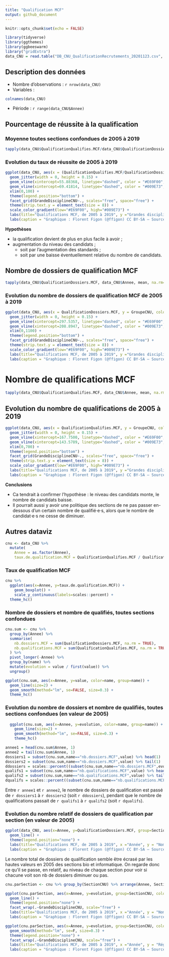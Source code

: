 ```yaml
---
title: "Qualification MCF"
output: github_document
---
```


```r
knitr::opts_chunk$set(echo = FALSE)

library(tidyverse)
library(ggthemes)
library(ggbeeswarm)
library("gridExtra")
data_CNU = read.table("DB_CNU_QualificationRecrutements_20201123.csv", h=T, sep=";")
```


## Description des données 

- Nombre d'observations : `r nrow(data_CNU)`
- Variables : 
```r
colnames(data_CNU)
```
- Période : `r range(data_CNU$Annee)`


## Pourcentage de réussite à la qualification

### Moyenne toutes sections confondues de 2005 à 2019
```r
tapply(data_CNU$QualificationQualifies.MCF/data_CNU$QualificationDossiers.MCF, data_CNU$Annee, mean, na.rm=T)
```

### Evolution du taux de réussite de 2005 à 2019
```r
ggplot(data_CNU, aes(x = (QualificationQualifies.MCF/QualificationDossiers.MCF)*100, y = GroupeCNU, color=Annee)) +
  geom_jitter(width = 0, height = 0.15) +
  geom_vline(xintercept=55.88368, linetype="dashed", color = "#E69F00", size=0.8) + 
  geom_vline(xintercept=69.41814, linetype="dashed", color = "#009E73", size=0.8) +
  xlim(0,100) +
  theme(legend.position="bottom") +
  facet_grid(GrandeDisciplineCNU~., scales="free", space="free") +
  theme(strip.text.y = element_text(size = 8)) +
  scale_color_gradient(low="#E69F00", high="#009E73") +
  labs(title="Qualifications MCF, de 2005 à 2019", y ="Grandes disciplines CNU", x = "Pourcentage de réussite à la qualification (%)") +
  labs(caption = "Graphique : Florent Figon (@ffigon) CC BY-SA – Sources : DGRH MESRI")
```

**Hypothèses**

- la qualification devient de plus en plus facile à avoir ;
- augmentation du niveau des candidats ;
  + soit par l'augmentation des standards ;
  + soit par une baisse éventuellement relative du nombre de candidats.

## Nombre de dossiers de qualification MCF
```r
tapply(data_CNU$QualificationDossiers.MCF, data_CNU$Annee, mean, na.rm=T)
```

### Evolution du nombre de dossiers de qualification MCF de 2005 à 2019
```r
ggplot(data_CNU, aes(x = QualificationDossiers.MCF, y = GroupeCNU, color=Annee)) +
  geom_jitter(width = 0, height = 0.15) +
  geom_vline(xintercept=297.5357, linetype="dashed", color = "#E69F00", size=0.8) + 
  geom_vline(xintercept=208.8947, linetype="dashed", color = "#009E73", size=0.8) +
  xlim(0,1100) +
  theme(legend.position="bottom") +
  facet_grid(GrandeDisciplineCNU~., scales="free", space="free") +
  theme(strip.text.y = element_text(size = 8)) +
  scale_color_gradient(low="#E69F00", high="#009E73") +
  labs(title="Qualifications MCF, de 2005 à 2019", y ="Grandes disciplines CNU", x = "Nombre de dossiers de qualification") +
  labs(caption = "Graphique : Florent Figon (@ffigon) CC BY-SA – Sources : DGRH MESRI")
```


# Nombre de qualifications MCF
```r
tapply(data_CNU$QualificationQualifies.MCF, data_CNU$Annee, mean, na.rm=T)
```

## Evolution du nombre de qualifications de 2005 à 2019
```r
ggplot(data_CNU, aes(x = QualificationQualifies.MCF, y = GroupeCNU, color=Annee)) +
  geom_jitter(width = 0, height = 0.15) +
  geom_vline(xintercept=167.7500, linetype="dashed", color = "#E69F00", size=0.8) + 
  geom_vline(xintercept=143.5789, linetype="dashed", color = "#009E73", size=0.8) +
  xlim(0,700) +
  theme(legend.position="bottom") +
  facet_grid(GrandeDisciplineCNU~., scales="free", space="free") +
  theme(strip.text.y = element_text(size = 8)) +
  scale_color_gradient(low="#E69F00", high="#009E73") +
  labs(title="Qualifications MCF, de 2005 à 2019", y ="Grandes disciplines CNU", x = "Nombre de qualifications") +
  labs(caption = "Graphique : Florent Figon (@ffigon) CC BY-SA – Sources : DGRH MESRI")
```

**Conclusions**  

- Ca tendrait à confirmer l'hypothèse : le niveau des candidats monte, le nombre de candidats baisse.
- Il pourrait aussi y avoir une politique des sections de ne pas passer en-dessous d'un certain nombre de qualifié·e·s, alors que le nombre de candidat·e·s ne cesse de diminuer.


## Autres dataviz
```r
cnu <- data_CNU %>%
  mutate(
    Annee = as.factor(Annee),
    taux.de.qualification.MCF = QualificationQualifies.MCF / QualificationDossiers.MCF)
```

### Taux de qualification MCF
```r
cnu %>%
  ggplot(aes(x=Annee, y=taux.de.qualification.MCF)) +
    geom_boxplot() +
    scale_y_continuous(labels=scales::percent) +
  theme_hc()
```

### Nombre de dossiers et nombre de qualifiés, toutes sections confondues
```r
cnu.sum <- cnu %>%
  group_by(Annee) %>%
  summarise(
    nb.dossiers.MCF = sum(QualificationDossiers.MCF, na.rm = TRUE),
    nb.qualifications.MCF = sum(QualificationQualifies.MCF, na.rm = TRUE)
  ) %>%
  pivot_longer(-Annee) %>%
  group_by(name) %>%
  mutate(evolution = value / first(value)) %>%
  ungroup()

ggplot(cnu.sum, aes(x=Annee, y=value, color=name, group=name)) +
  geom_line(size=2) +
  geom_smooth(method="lm", se=FALSE, size=0.3) +
  theme_hc()
```

### Evolution du nombre de dossiers et nombre de qualifiés, toutes sections confondues (en valeur de 2005)
```r
  ggplot(cnu.sum, aes(x=Annee, y=evolution, color=name, group=name)) +
    geom_line(size=2) +
    geom_smooth(method="lm", se=FALSE, size=0.3) +
    theme_hc()
```

```r
annee1 = head(cnu.sum$Annee, 1)
annee2 = tail(cnu.sum$Annee, 1)
dossiers1 = subset(cnu.sum,name=="nb.dossiers.MCF",value) %>% head(1)
dossiers2 = subset(cnu.sum,name=="nb.dossiers.MCF",value) %>% tail(1)
ddossiers = scales::percent((subset(cnu.sum,name=="nb.dossiers.MCF",evolution) %>% tail(1)-1)[[1]])
qualifs1 = subset(cnu.sum,name=="nb.qualifications.MCF",value) %>% head(1)
qualifs2 = subset(cnu.sum,name=="nb.qualifications.MCF",value) %>% tail(1)
dqualifs = scales::percent((subset(cnu.sum,name=="nb.qualifications.MCF",evolution) %>% tail(1)-1)[[1]])
```

Entre `r annee1` et `r annee2`, le nombre de dossiers de qualification est passé de `r dossiers1` à `r dossiers2` (soit `r ddossiers`), pendant que le nombre de qualifications passait de `r qualifs1` à `r qualifs2` (soit `r dqualifs`).

### Evolution du nombre relatif de dossiers de qualification par section (en valeur de 2005)
```r
ggplot(data_CNU, aes(x=Annee, y=QualificationDossiers.MCF, group=SectionCNU, color=SectionCNU)) +
  geom_line() +
  theme(legend.position="none") +
  labs(title="Qualifications MCF, de 2005 à 2019", x ="Année", y = "Nombre de dossiers de qualification") +
  labs(caption = "Graphique : Florent Figon (@ffigon) CC BY-SA – Sources : DGRH MESRI")
```
Le nombre total de dossiers de qualification semble être écrasé par les hautes valeurs en 2005 des sections bio et informatique. On regarde donc ce qu'il se passe, en relatif, au niveau de chaque section pour voir si chacune voit son nb de dossiers diminuer ou pas.
```r
cnu.parSection <- cnu %>% group_by(SectionCNU) %>% arrange(Annee, SectionCNU.ID) %>% mutate(debut = first(QualificationDossiers.MCF)) %>% mutate(evolution = QualificationDossiers.MCF/debut) %>% ungroup()

ggplot(cnu.parSection, aes(x=Annee, y=evolution, group=SectionCNU, color=SectionCNU)) +
  geom_line() +
  theme(legend.position="none") +
  facet_wrap(.~GrandeDisciplineCNU, scale="free") +
  labs(title="Qualifications MCF, de 2005 à 2019", x ="Année", y = "Nombre relatif (vs 2005 par section) de dossiers de qualification") +
  labs(caption = "Graphique : Florent Figon (@ffigon) CC BY-SA – Sources : DGRH MESRI")

ggplot(cnu.parSection, aes(x=Annee, y=evolution, group=SectionCNU, color=SectionCNU)) +
  geom_smooth(method="lm", se=F, size=0.3) +
  theme(legend.position="none") +
  facet_wrap(.~GrandeDisciplineCNU, scale="free") +
  labs(title="Qualifications MCF, de 2005 à 2019", x ="Année", y = "Régression linéaire du nombre relatif (vs 2005 par section) de dossiers de qualification") +
  labs(caption = "Graphique : Florent Figon (@ffigon) CC BY-SA – Sources : DGRH MESRI")
```